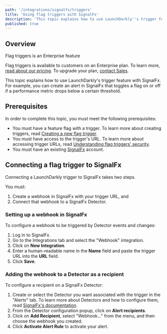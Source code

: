 ```yaml
---
path: '/integrations/signalfx/triggers'
title: 'Using flag triggers with SignalFx'
description: 'This topic explains how to use LaunchDarkly''s trigger feature with SignalFx.'
published: true
---
```


## Overview

<Callout intent="primary">
<CalloutTitle>Flag triggers is an Enterprise feature</CalloutTitle>
<CalloutDescription>

Flag triggers is available to customers on an Enterprise plan. To learn more, [read about our pricing](https://launchdarkly.com/pricing/). To upgrade your plan, [contact Sales](https://launchdarkly.com/contact-sales/).

</CalloutDescription>
</Callout>

This topic explains how to use LaunchDarkly's trigger feature with SignalFx. For example, you can create an alert in SignalFx that toggles a flag on or off if a performance metric drops below a certain threshold.

## Prerequisites

In order to complete this topic, you must meet the following prerequisites:

* You must have a feature flag with a trigger. To learn more about creating triggers, read [Creating a new flag trigger](/home/feature-workflows/triggers#creating-a-new-flag-trigger).
* You must have access to the trigger's URL. To learn more about accessing trigger URLs, read [Understanding flag triggers' security](/home/feature-workflows/triggers#understanding-flag-triggers-security).
* You must have an existing [SignalFx](https://www.signalfx.com/) account.

## Connecting a flag trigger to SignalFx

Connecting a LaunchDarkly trigger to SignalFx takes two steps.

You must:

1. Create a webhook in SignalFx with your trigger URL, and
2. Connect that webhook to a SignalFx Detector.

### Setting up a webhook in SignalFx

To configure a webhook to be triggered by Detector events and changes:

1. Log in to SignalFx.
2. Go to the Integrations tab and select the "Webhook" integration.
3. Click on **New Integration**.
4. Enter a human-readable name in the **Name** field and paste the trigger URL into the **URL** field.
5. Click **Save**.

### Adding the webhook to a Detector as a recipient

To configure a recipient on a SignalFx Detector:

1. Create or select the Detector you want associated with the trigger in the "Alerts" tab. To learn more about Detectors and how to configure them, read [SignalFx's documentation](https://docs.signalfx.com/en/latest/detect-alert/index.html).
2. From the Detector configuration popup, click on **Alert recipients**.
3. Click on **Add Recipient**, select "Webhook..." from the menu, and then choose the webhook you created.
4. Click **Activate Alert Rule** to activate your alert.
